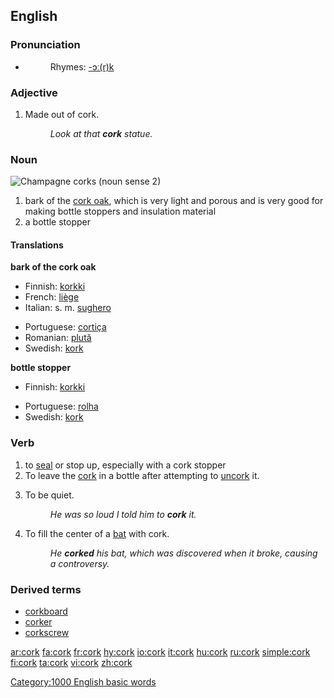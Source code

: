 {{see|Cork}}
{{wikipediapar|Cork (material)}}
==English==
===Pronunciation===
*{{audio|en-us-cork.ogg|Audio (US)}}
*:Rhymes: [[Rhymes:English:-ɔː(r)k|-ɔː(r)k]]

===Adjective===
{{en-adj-notcomp}}

# Made out of cork.
#:''Look at that '''cork''' statue.''

===Noun===
[[Image:ChampagneCorksLarge.jpg|thumb|Champagne corks (noun sense 2)]]
{{en-noun}}
# bark of the [[cork oak]], which is very light and porous and is very good for making bottle stoppers and insulation material
# a bottle stopper

====Translations====
'''bark of the cork oak'''
{{top}}
*Finnish: [[korkki]]
*French: [[liège]] {{m}}
*Italian: s. m. [[sughero]]
{{mid}}
*Portuguese: [[cortiça]]
*Romanian: [[plută]]
*Swedish: [[kork]] {{c}}
{{bottom}}

'''bottle stopper'''
{{top}}
*Finnish: [[korkki]]
{{mid}}
*Portuguese: [[rolha]]
*Swedish: [[kork]] {{c}}
{{bottom}}

===Verb===
{{en-verb}}
# to [[seal]] or stop up, especially with a cork stopper
# To leave the [[cork]] in a bottle after attempting to [[uncork]] it.
# {{cattag|slang}} To be quiet.
#:''He was so loud I told him to '''cork''' it.''
# {{cattag|baseball}} To fill the center of a [[bat]] with cork.
#: ''He '''corked''' his bat, which was discovered when it broke, causing a controversy.''

===Derived terms===
*[[corkboard]]
*[[corker]]
*[[corkscrew]]

[[Category:1000 English basic words]]

[[ar:cork]]
[[fa:cork]]
[[fr:cork]]
[[hy:cork]]
[[io:cork]]
[[it:cork]]
[[hu:cork]]
[[ru:cork]]
[[simple:cork]]
[[fi:cork]]
[[ta:cork]]
[[vi:cork]]
[[zh:cork]]